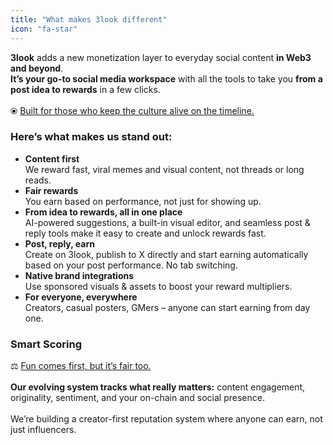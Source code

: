 ```yaml
---
title: "What makes 3look different"
icon: "fa-star"
---
```


**3look** adds a new monetization layer to everyday social content **in Web3 and beyond**. \
**It’s your go-to social media workspace** with all the tools to take you **from a post idea to rewards** in a few clicks.\
\
⦿ <u>Built for those who keep the culture alive on the timeline.</u>

### **Here’s what makes us stand out:**

- **Content first**\
  We reward fast, viral memes and visual content, not threads or long reads.
- **Fair rewards**\
  You earn based on performance, not just for showing up.
- **From idea to rewards, all in one place**\
  AI-powered suggestions, a built-in visual editor, and seamless post & reply tools make it easy to create and unlock rewards fast.
- **Post, reply, earn**\
  Create on 3look, publish to X directly and start earning automatically based on your post performance. No tab switching.
- **Native brand integrations**\
  Use sponsored visuals & assets to boost your reward multipliers.
- **For everyone, everywhere**\
  Creators, casual posters, GMers – anyone can start earning from day one.

### **Smart Scoring**

⚖️ <u>Fun comes first, but it’s fair too</u>_<u>.</u>_\
\
**Our evolving system tracks what really matters:** content engagement, originality, sentiment, and your on-chain and social presence.\
\
We’re building a creator-first reputation system where anyone can earn, not just influencers.
